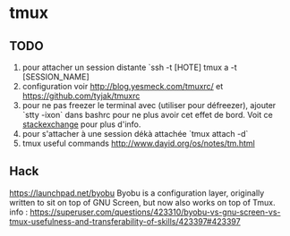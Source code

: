 = tmux =

== TODO ==

# pour attacher un session distante `ssh -t [HOTE] tmux a -t [SESSION_NAME]
# configuration voir http://blog.yesmeck.com/tmuxrc/ et https://github.com/tyjak/tmuxrc
# pour ne pas freezer le terminal avec <c-s> (utiliser <c-q> pour défreezer), ajouter `stty -ixon` dans bashrc pour ne plus avoir cet effet de bord. Voit ce [[http://unix.stackexchange.com/questions/72086/ctrl-s-hang-terminal-emulator|stackexchange]] pour plus d'info.
# pour s'attacher à une session dékà attachée `tmux attach -d`
# tmux useful commands http://www.dayid.org/os/notes/tm.html

== Hack ==

https://launchpad.net/byobu
Byobu is a configuration layer, originally written to sit on top of GNU Screen, but now also works on top of Tmux.
info : https://superuser.com/questions/423310/byobu-vs-gnu-screen-vs-tmux-usefulness-and-transferability-of-skills/423397#423397

